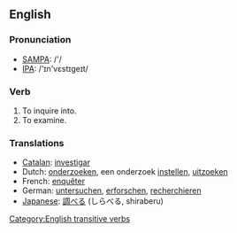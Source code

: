 ==English==

===Pronunciation===
*[[w:SAMPA|SAMPA]]: /'/
*[[w:IPA|IPA]]: /'&#618;n'v&#603;st&#618;ge&#618;t/

===Verb===
{{en-infl-reg-other-e|investigat|e}}

# To inquire into.
# To examine.

===Translations===
*[[Catalan]]: [[investigar]]
*Dutch: [[onderzoeken]], een onderzoek [[instellen]], [[uitzoeken]]
*French: [[enquêter]]
*German: [[untersuchen]], [[erforschen]], [[recherchieren]]
*[[Japanese]]: [[調べる]] (しらべる, shiraberu)

[[Category:English transitive verbs]]
